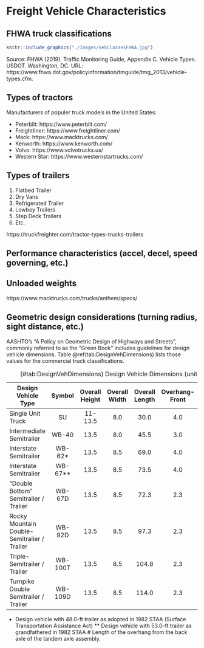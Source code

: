# Freight Vehicle Characteristics {#VehChars}

## FHWA truck classifications {#VehChars-Classes}


```r
knitr::include_graphics("./Images/VehClassesFHWA.jpg")
```

Source: FHWA (2019). Traffic Monitoring Guide, Appendix C. Vehicle Types. USDOT. Washington, DC. URL: https://www.fhwa.dot.gov/policyinformation/tmguide/tmg_2013/vehicle-types.cfm.


## Types of tractors

Manufacturers of populer truck models in the United States:

- Peterbilt: https://www.peterbilt.com/
- Freightliner: https://www.freightliner.com/
- Mack: https://www.macktrucks.com/
- Kenworth: https://www.kenworth.com/
- Volvo: https://www.volvotrucks.us/
- Western Star: https://www.westernstartrucks.com/


## Types of trailers

1. Flatbed Trailer
2. Dry Vans
3. Refrigerated Trailer
4. Lowboy Trailers
5. Step Deck Trailers
6. Etc.

https://truckfreighter.com/tractor-types-trucks-trailers






## Performance characteristics (accel, decel, speed governing, etc.)

## Unloaded weights

https://www.macktrucks.com/trucks/anthem/specs/

## Geometric design considerations (turning radius, sight distance, etc.)

AASHTO's "A Policy on Geometric Design of Highways and Streets", commonly referred to as the "Green Book" includes guidelines for design vehicle dimensions. Table \@ref(tab:DesignVehDimensions) lists those values for the commercial truck classifications.

Table: (\#tab:DesignVehDimensions) Design Vehicle Dimensions (units of feet)

**Design Vehicle Type**|**Symbol**|**Overall Height**|**Overall Width**|**Overall Length**|**Overhang-Front**|**Overhang-Rear**|
|-----|:-----:|:-----:|:-----:|:-----:|:-----:|:-----:
Single Unit Truck|SU|11-13.5|8.0|30.0|4.0|6.0
Intermediate Semitrailer|WB-40|13.5|8.0|45.5|3.0|4.5#
Interstate Semitrailer|WB-62*|13.5|8.5|69.0|4.0|4.5#
Interstate Semitrailer|WB-67**|13.5|8.5|73.5|4.0|4.5#
"Double Bottom" Semitrailer / Trailer|WB-67D|13.5|8.5|72.3|2.3|3.0
Rocky Mountain Double-Semitrailer / Trailer|WB-92D|13.5|8.5|97.3|2.3|3.0
Triple-Semitrailer / Trailer|WB-100T|13.5|8.5|104.8|2.3|3.0
Turnpike Double Semitrailer / Trailer|WB-109D|13.5|8.5|114.0|2.3|4.5#

* Design vehicle with 48.0-ft trailer as adopted in 1982 STAA (Surface Transportation Assistance Act)
** Design vehicle with 53.0-ft trailer as grandfathered in 1982 STAA
# Length of the overhang from the back axle of the tandem axle assembly.
